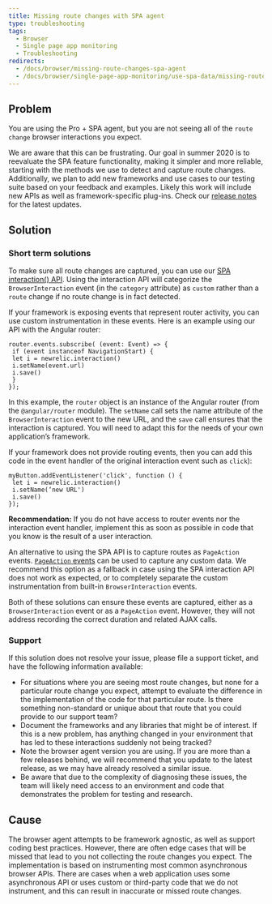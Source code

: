 ```yaml
---
title: Missing route changes with SPA agent
type: troubleshooting
tags:
  - Browser
  - Single page app monitoring
  - Troubleshooting
redirects:
  - /docs/browser/missing-route-changes-spa-agent
  - /docs/browser/single-page-app-monitoring/use-spa-data/missing-route-changes-spa-agent
---
```


## Problem

You are using the Pro + SPA agent, but you are not seeing all of the `route change` browser interactions you expect.

We are aware that this can be frustrating. Our goal in summer 2020 is to reevaluate the SPA feature functionality, making it simpler and more reliable, starting with the methods we use to detect and capture route changes. Additionally, we plan to add new frameworks and use cases to our testing suite based on your feedback and examples. Likely this work will include new APIs as well as framework-specific plug-ins. Check our [release notes](/docs/release-notes/new-relic-browser-release-notes/browser-agent-release-notes) for the latest updates.

## Solution

### Short term solutions

To make sure all route changes are captured, you can use our [SPA interaction() API](/docs/browser/new-relic-browser/browser-agent-spa-api). Using the interaction API will categorize the `BrowserInteraction` event (in the `category` attribute) as `custom` rather than a `route` change if no route change is in fact detected.

If your framework is exposing events that represent router activity, you can use custom instrumentation in these events. Here is an example using our API with the Angular router:

```
router.events.subscribe( (event: Event) => {
 if (event instanceof NavigationStart) {
 let i = newrelic.interaction()
 i.setName(event.url)
 i.save()
 }
});
```

In this example, the `router` object is an instance of the Angular router (from the `@angular/router` module). The `setName` call sets the name attribute of the `BrowserInteraction` event to the new URL, and the `save` call ensures that the interaction is captured. You will need to adapt this for the needs of your own application’s framework.

If your framework does not provide routing events, then you can add this code in the event handler of the original interaction event such as `click`):

```
myButton.addEventListener('click', function () {
 let i = newrelic.interaction()
 i.setName(‘new URL')
 i.save()
});
```

**Recommendation:** If you do not have access to router events nor the interaction event handler, implement this as soon as possible in code that you know is the result of a user interaction.

An alternative to using the SPA API is to capture routes as `PageAction` events. [`PageAction` events](/docs/browser/new-relic-browser/browser-agent-spa-api/add-page-action) can be used to capture any custom data. We recommend this option as a fallback in case using the SPA interaction API does not work as expected, or to completely separate the custom instrumentation from built-in `BrowserInteraction` events.

Both of these solutions can ensure these events are captured, either as a `BrowserInteraction` event or as a `PageAction` event. However, they will not address recording the correct duration and related AJAX calls.

### Support

If this solution does not resolve your issue, please file a support ticket, and have the following information available:

* For situations where you are seeing most route changes, but none for a particular route change you expect, attempt to evaluate the difference in the implementation of the code for that particular route. Is there something non-standard or unique about that route that you could provide to our support team?
* Document the frameworks and any libraries that might be of interest. If this is a new problem, has anything changed in your environment that has led to these interactions suddenly not being tracked?
* Note the browser agent version you are using. If you are more than a few releases behind, we will recommend that you update to the latest release, as we may have already resolved a similar issue.
* Be aware that due to the complexity of diagnosing these issues, the team will likely need access to an environment and code that demonstrates the problem for testing and research.

## Cause

The browser agent attempts to be framework agnostic, as well as support coding best practices. However, there are often edge cases that will be missed that lead to you not collecting the route changes you expect. The implementation is based on instrumenting most common asynchronous browser APIs. There are cases when a web application uses some asynchronous API or uses custom or third-party code that we do not instrument, and this can result in inaccurate or missed route changes.
